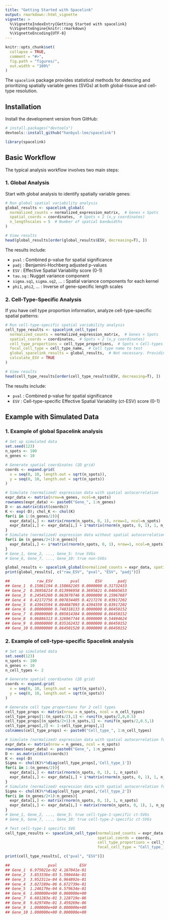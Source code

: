 ```yaml
---
title: "Getting Started with Spacelink"
output: rmarkdown::html_vignette
vignette: >
  %\VignetteIndexEntry{Getting Started with spacelink}
  %\VignetteEngine{knitr::rmarkdown}
  %\VignetteEncoding{UTF-8}
---
```


```r
knitr::opts_chunk$set(
  collapse = TRUE,
  comment = "#>",
  fig.path = "figures/",
  out.width = "100%"
)
```

The `spacelink` package provides statistical methods for detecting and prioritizing spatially variable genes (SVGs) at both global-tissue and cell-type resolution.

## Installation

Install the development version from GitHub:

```r
# install.packages("devtools")
devtools::install_github("hanbyul-lee/spacelink")
```

```r
library(spacelink)
```

## Basic Workflow

The typical analysis workflow involves two main steps:

### 1. Global Analysis

Start with global analysis to identify spatially variable genes:

```r
# Run global spatial variability analysis
global_results <- spacelink_global(
  normalized_counts = normalized_expression_matrix,  # Genes × Spots
  spatial_coords = coordinates,  # Spots × 2 (x,y coordinates)
  n_lengthscales = 5  # Number of spatial bandwidths
)

# View results
head(global_results[order(global_results$ESV, decreasing=T), ])
```

The results include:

- `pval` : Combined p-value for spatial significance
- `padj` : Benjamini-Hochberg adjusted p-values
- `ESV` : Effective Spatial Variability score (0-1)
- `tau.sq` : Nugget variance component
- `sigma.sq1`, `sigma.sq2`, ... : Spatial variance components for each kernel
- `phi1`, `phi2`, ... : Inverse of gene-specific length scales

### 2. Cell-Type-Specific Analysis

If you have cell type proportion information, analyze cell-type-specific spatial patterns:

```r
# Run cell-type-specific spatial variability analysis
cell_type_results <- spacelink_cell_type(
  normalized_counts = normalized_expression_matrix,  # Genes × Spots
  spatial_coords = coordinates,  # Spots × 2 (x,y coordinates)
  cell_type_proportions = cell_type_proportions,  # Spots × Cell-types
  focal_cell_type = cell_type_name,  # Cell type name to test
  global_spacelink_results = global_results,  # Not necessary. Providing global results improves efficiency.
  calculate_ESV = TRUE
)

# View results
head(cell_type_results[order(cell_type_results$ESV, decreasing=T), ])
```

The results include:

- `pval` : Combined p-value for spatial significance
- `ESV` : Cell-type-specific Effective Spatial Variability (ct-ESV) score (0-1)

## Example with Simulated Data

### 1. Example of global Spacelink analysis

```r
# Set up simulated data
set.seed(123)
n_spots <- 100
n_genes <- 10

# Generate spatial coordinates (2D grid)
coords <- expand.grid(
  x = seq(0, 10, length.out = sqrt(n_spots)),
  y = seq(0, 10, length.out = sqrt(n_spots))
)

# Simulate (normalized) expression data with spatial autocorrelation
expr_data <- matrix(nrow=n_genes, ncol=n_spots)
rownames(expr_data) <- paste0("Gene_", 1:n_genes)
D <- as.matrix(dist(coords))
K <- exp(-D); chol_K <- chol(K)
for(i in 1:(n_genes/2)){
  expr_data[i,] <- matrix(rnorm(n_spots, 0, 1), nrow=1, ncol=n_spots)
  expr_data[i,] <- expr_data[i,] + i*matrix(rnorm(n_spots, 0, 1), 1, n_spots)%*%chol_K
}
# Simulate (normalized) expression data without spatial autocorrelation
for(i in (n_genes/2+1):n_genes){
  expr_data[i,] <- i*matrix(rnorm(n_spots, 0, 1), nrow=1, ncol=n_spots)
}
# Gene_1, Gene_2, ..., Gene_5: true SVGs
# Gene_6, Gene_7, ..., Gene_10: true non-SVGs

global_results <- spacelink_global(normalized_counts = expr_data, spatial_coords = coords)
print(global_results[, c("raw_ESV", "pval", "ESV", "padj")])
```

```r
##            raw_ESV        pval       ESV       padj
## Gene_1  0.15061194 0.158662165 0.0000000 0.31732433
## Gene_2  0.36958214 0.013996958 0.3695821 0.04665653
## Gene_3  0.24545260 0.063870746 0.0000000 0.15967687
## Gene_4  0.42172756 0.007834405 0.4217276 0.03917202
## Gene_5  0.43943594 0.004087093 0.4394359 0.03917202
## Gene_6  0.00000000 0.748318133 0.0000000 0.86450152
## Gene_7  0.00000000 0.805014384 0.0000000 0.86450152
## Gene_8  0.06886313 0.326967744 0.0000000 0.54494624
## Gene_9  0.00000000 0.835162432 0.0000000 0.86450152
## Gene_10 0.00000000 0.864501520 0.0000000 0.86450152
```

### 2. Example of cell-type-specific Spacelink analysis

```r
# Set up simulated data
set.seed(123)
n_spots <- 100
n_genes <- 10
n_cell_types <- 2

# Generate spatial coordinates (2D grid)
coords <- expand.grid(
  x = seq(0, 10, length.out = sqrt(n_spots)),
  y = seq(0, 10, length.out = sqrt(n_spots))
)

# Generate cell type proportions for 2 cell types
cell_type_props <- matrix(nrow = n_spots, ncol = n_cell_types)
cell_type_props[1:(n_spots/2),1] <- runif(n_spots/2,0,0.5)
cell_type_props[(n_spots/2+1):n_spots,1] <- runif(n_spots/2,0.5,1)
cell_type_props[,2] <- 1-cell_type_props[,1]
colnames(cell_type_props) <- paste0("Cell_type_", 1:n_cell_types)

# Simulate (normalized) expression data with spatial autocorrelation for cell type 1
expr_data <- matrix(nrow = n_genes, ncol = n_spots)
rownames(expr_data) <- paste0("Gene_", 1:n_genes)
D <- as.matrix(dist(coords))
K <- exp(-D)
Sigma <- chol(K)%*%diag(cell_type_props[,'Cell_type_1'])
for(i in 1:(n_genes/2)){
  expr_data[i,] <- matrix(rnorm(n_spots, 0, 1), 1, n_spots)
  expr_data[i,] <- expr_data[i,] + i*matrix(rnorm(n_spots, 0, 1), 1, n_spots)%*%Sigma
}
# Simulate (normalized) expression data with spatial autocorrelation for cell type 2
Sigma <- chol(K)%*%diag(cell_type_props[,'Cell_type_2'])
for(i in (n_genes/2+1):n_genes){
  expr_data[i,] <- matrix(rnorm(n_spots, 0, 1), 1, n_spots)
  expr_data[i,] <- expr_data[i,] + matrix(rnorm(n_spots, 0, 1), 1, n_spots)%*%Sigma
}
# Gene_1, Gene_2, ..., Gene_5: true cell-type-1-specific ct-SVGs
# Gene_6, Gene_7, ..., Gene_10: true cell-type-2-specific ct-SVGs

# Test cell-type-1 specific SVG
cell_type_results <- spacelink_cell_type(normalized_counts = expr_data, 
                                         spatial_coords = coords,
                                         cell_type_proportions = cell_type_props,
                                         focal_cell_type = "Cell_type_1")

print(cell_type_results[, c("pval", "ESV")])
```

```r
##                 pval          ESV
## Gene_1  6.975021e-02 4.167041e-01
## Gene_2  3.853336e-03 5.590444e-01
## Gene_3  3.952311e-04 6.964892e-01
## Gene_4  3.027289e-06 6.672739e-01
## Gene_5  1.246179e-04 6.579634e-01
## Gene_6  1.000000e+00 0.000000e+00
## Gene_7  6.681283e-01 3.128719e-06
## Gene_8  9.629749e-01 3.459269e-06
## Gene_9  1.000000e+00 0.000000e+00
## Gene_10 1.000000e+00 0.000000e+00
```